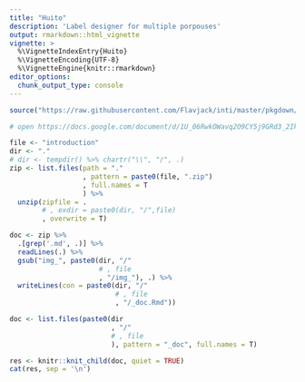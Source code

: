 ```yaml
---
title: "Huito"
description: 'Label designer for multiple porpouses'
output: rmarkdown::html_vignette
vignette: >
  %\VignetteIndexEntry{Huito}
  %\VignetteEncoding{UTF-8}
  %\VignetteEngine{knitr::rmarkdown}
editor_options: 
  chunk_output_type: console
---
```


```r
source("https://raw.githubusercontent.com/Flavjack/inti/master/pkgdown/favicon/docs.r")

# open https://docs.google.com/document/d/1U_06RwkOWavq2O9CY5j9GRd3_2Ik8OTrfszK-ccbGmQ/edit
```

```r
file <- "introduction"
dir <- "."
# dir <- tempdir() %>% chartr("\\", "/", .)
zip <- list.files(path = "."
                  , pattern = paste0(file, ".zip")
                  , full.names = T
                  ) %>% 
  unzip(zipfile = .
        # , exdir = paste0(dir, "/",file)
        , overwrite = T)

doc <- zip %>% 
  .[grep('.md', .)] %>% 
  readLines(.) %>% 
  gsub("img_", paste0(dir, "/"
                      # , file
                      , "/img_"), .) %>% 
  writeLines(con = paste0(dir, "/"
                          # , file
                          , "/_doc.Rmd"))

doc <- list.files(paste0(dir
                         , "/"
                         # , file
                         ), pattern = "_doc", full.names = T)
```

```r
res <- knitr::knit_child(doc, quiet = TRUE)
cat(res, sep = '\n')
```
